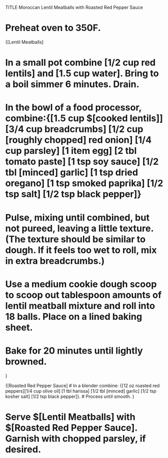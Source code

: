 TITLE Moroccan Lentil Meatballs with Roasted Red Pepper Sauce

# Preheat oven to 350F.	

{[Lentil Meatballs]

# In a small pot combine [1/2 cup red lentils] and [1.5 cup water]. Bring to a boil simmer 6 minutes. Drain.

# In the bowl of a food processor, combine:{[1.5 cup $[cooked lentils]][3/4 cup breadcrumbs] [1/2 cup [roughly chopped] red onion] [1/4 cup parsley] [1 item egg] [2 tbl tomato paste] [1 tsp soy sauce] [1/2 tbl [minced] garlic] [1 tsp dried oregano] [1 tsp smoked paprika] [1/2 tsp salt] [1/2 tsp black pepper]}

# Pulse, mixing until combined, but not pureed, leaving a little texture. (The texture should be similar to dough. If it feels too wet to roll, mix in extra breadcrumbs.)

# Use a medium cookie dough scoop to scoop out tablespoon amounts of lentil meatball mixture and roll into 18 balls. Place on a lined baking sheet.
# Bake for 20 minutes until lightly browned.

}

{[Roasted Red Pepper Sauce]
# In a blender combine: {[12 oz roasted red peppers][1/4 cup olive oil] [1 tbl harissa] [1/2 tbl [minced] garlic]
 [1/2 tsp kosher salt] [1/2 tsp black pepper]}.
# Process until smooth.
}

# Serve $[Lentil Meatballs] with $[Roasted Red Pepper Sauce]. Garnish with chopped parsley, if desired.
